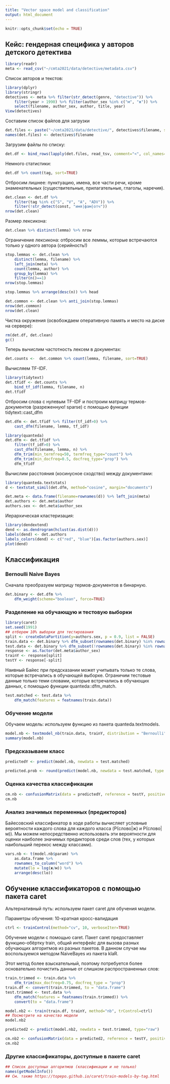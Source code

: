 ```yaml
---
title: "Vector space model and classification"
output: html_document
---
```


```r
knitr::opts_chunk$set(echo = TRUE)
```

## Кейс: гендерная специфика у авторов детского детектива

```r
library(readr)
meta <- read_csv("~/cmta2021/data/detective/metadata.csv")
```

Список авторов и текстов: 

```r
library(dplyr)
library(stringr)
detectives <- meta %>% filter(str_detect(genre, "detective")) %>%
    filter(year > 1990) %>% filter(author_sex %in% c("м", "ж")) %>%
    select(filename, author_sex, author, title, year)
View(detectives)
```

Составим список файлов для загрузки

```r
det.files <- paste("~/cmta2021/data/detective/", detectives$filename, sep="")
names(det.files) <- detectives$filename
```

Загрузим файлы по списку:

```r
det.df <- bind_rows(lapply(det.files, read_tsv, comment="<", col_names=c("word", "lemma", "tag", "const", "var"), quote=""), .id="filename")
```

Немного статистики: 

```r
det.df %>% count(tag, sort=TRUE)
```

Отбросим лишнее: пунктуацию, имена, все части речи, кроме
знаменательных (существительные, прилагательные, глаголы, наречия).


```r
det.clean <- det.df %>%
    filter(tag %in% c("S", "V", "A", "ADV")) %>%
    filter(!str_detect(const, "имя|фам|отч"))
nrow(det.clean)
```

Размер лексикона: 

```r
det.clean %>% distinct(lemma) %>% nrow
```

Ограничение лексикона: отбросим все леммы, которые встречаются только
у одного автора (серийность!)

```r
stop.lemmas <- det.clean %>%
    distinct(lemma, filename) %>%
    left_join(meta) %>%
    count(lemma, author) %>%
    group_by(lemma) %>%
    filter(n()==1)
nrow(stop.lemmas)
```

```r
stop.lemmas %>% arrange(desc(n)) %>% head
```

```r
det.common <- det.clean %>% anti_join(stop.lemmas)
nrow(det.common)
nrow(det.clean)
```

Чистка окружения (освобождаем оперативную память и место на диске на
сервере):

```r
rm(det.df, det.clean)
gc()
```

Теперь вычислим частотность лексем в документах: 

```r
det.counts <-  det.common %>% count(lemma, filename, sort=TRUE)
```

Вычисляем TF-IDF.

```r
library(tidytext)
det.tfidf <- det.counts %>%
    bind_tf_idf(lemma, filename, n)
det.tfidf
```

Отбросим слова с нулевым TF-IDF и построим матрицу термов-документов
(разреженную! sparse) с помощью функции tidytext::cast_dfm

```r
det.dfm <- det.tfidf %>% filter(tf_idf>0) %>%
    cast_dfm(filename, lemma, tf_idf)
```

```r
library(quanteda)
det.dfm <- det.tfidf %>%
    filter(tf_idf>0) %>%
    cast_dfm(filename, lemma, n) %>%
    dfm_trim(min_termfreq=50, termfreq_type="count") %>%
    dfm_trim(min_docfreq=0.5, docfreq_type="prop") %>%
    dfm_tfidf
```

Вычислим расстояния (косинусное сходство) между документами: 

```r
library(quanteda.textstats)
d <- textstat_simil(det.dfm, method="cosine", margin="documents")
```

```r
det.meta <- data.frame(filename=rownames(d)) %>% left_join(meta)
det.authors <- det.meta$author
authors.sex <- det.meta$author_sex
```

Иерархическая кластеризация: 

```r
library(dendextend)
dend <- as.dendrogram(hclust(as.dist(d)))
labels(dend) <- det.authors
labels_colors(dend) <- c("red", "blue")[as.factor(authors.sex)]
plot(dend)
```

## Классификация 

### Bernoulli Naive Bayes

Сначала преобразуем матрицу термов-документов в бинарную. 

```r
det.binary <- det.dfm %>% 
    dfm_weight(scheme="boolean", force=TRUE)
```

### Разделение на обучающую и тестовую выборки

```r
library(caret)
set.seed(1991)
## отберем 10% выборки для тестирования
split <- createDataPartition(y=authors.sex, p = 0.9, list = FALSE)
train.data <- det.binary %>% dfm_subset(rownames(det.binary) %in% rownames(det.binary)[split])
test.data <- det.binary %>% dfm_subset(!rownames(det.binary) %in% rownames(det.binary)[split]) 
response <- as.factor(det.meta$author_sex)
trainY <- response[split]
testY <- response[-split]
```

Наивный Байес при предсказании может учитывать только те слова, которые встречались в обучающей выборке. Ограничим тестовые данные только теми словами, которые встречались в обучающих данных, с помощью функции quanteda::dfm_match.

```r
test.matched <- test.data %>% 
    dfm_match(features = featnames(train.data))
```

### Обучение модели

Обучаем модель: используем функцию из пакета quanteda.textmodels.

```r
model.nb <- textmodel_nb(train.data, trainY, distribution = "Bernoulli")
summary(model.nb)
```


### Предсказываем класс

```r
predictedY <- predict(model.nb, newdata = test.matched)
```

```r
predicted.prob <- round(predict(model.nb, newdata = test.matched, type = "prob"),2)
```

### Оценка качества классификации

```r
cm.nb <- confusionMatrix(data = predictedY, reference = testY, positive="ж", mode = "prec_recall")
cm.nb
```


### Анализ значимых переменных (предикторов)

Байесовский классификатор в ходе работы вычисляет условные вероятности каждого слова для каждого класса (P(слово|ж) и P(слово|м)). Мы можем непосредственно использовать эти вероятности для оценки наиболее значимых предикторов среди слов (тех, у которых наибольший перекос между классами).


```r
vars.nb <- t(model.nb$param) %>% 
    as.data.frame %>% 
    rownames_to_column("word") %>% 
    mutate(lo = log(ж/м)) %>% 
    arrange(desc(lo))
```


## Обучение классификаторов с помощью пакета caret

Альтернативный путь: используем пакет caret для обучения модели. 

Параметры обучения: 10-кратная кросс-валидация

```r
ctrl <- trainControl(method="cv", 10, verboseIter=TRUE)
```


Обучение модели с помощью caret. Пакет caret предоставляет функцию-обёртку train, общий интерфейс для вызова разных обучающих алгоритмов из разных пакетов. В данном случае мы воспользуемся методом NaiveBayes из пакета klaR.

Этот метод более взыскательный, поэтому потребуется более основательно почистить данные от слишком распространенных слов:

```r
train.trimmed <- train.data %>% 
    dfm_trim(max_docfreq=0.75, docfreq_type = "prop")
train.df <- convert(train.trimmed, to = "data.frame")
test.trimmed <- test.data %>% 
    dfm_match(features = featnames(train.trimmed)) %>% 
    convert(to = "data.frame")
```


```r
model.nb2 <- train(train.df, trainY, method="nb", trControl=ctrl)
## Посмотрите на качество модели
model.nb2
```

```r
predicted2 <- predict(model.nb2, newdata = test.trimmed, type="raw")
```

```r
cm.nb2 <- confusionMatrix(data = predicted2, reference = testY, positive="ж", mode = "prec_recall")
cm.nb2
```

### Другие классификаторы, доступные в пакете caret

```r
## Список доступных алгоритмов (классификации и не только)
names(getModelInfo())
## См. также https://topepo.github.io/caret/train-models-by-tag.html
```

